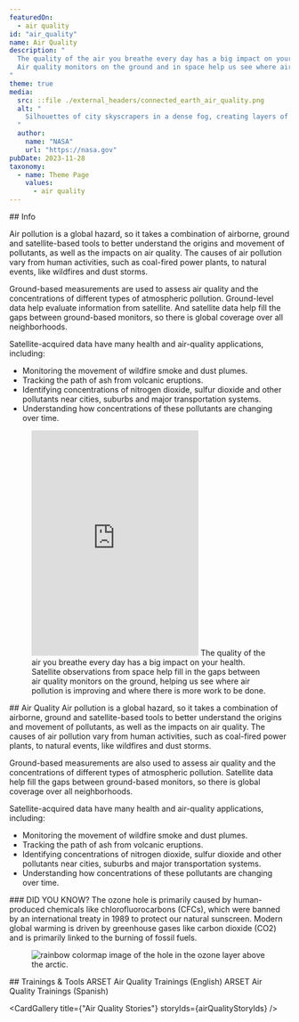 ```yaml
---
featuredOn:
  - air quality
id: "air_quality"
name: Air Quality
description: "
  The quality of the air you breathe every day has a big impact on your health.
  Air quality monitors on the ground and in space help us see where air pollution is improving and where there is more work to be done.
"
theme: true
media:
  src: ::file ./external_headers/connected_earth_air_quality.png
  alt: "
    Silhouettes of city skyscrapers in a dense fog, creating layers of contours that fade into a white haze. The limited visibility gives the image a monochromatic and minimalist appearance, with the skyline barely distinguishable against the sky.
  "
  author:
    name: "NASA"
    url: "https://nasa.gov"
pubDate: 2023-11-28
taxonomy:
  - name: Theme Page
    values:
      - air quality
---
```




<Block type='wide'>
  <Prose>
  ## Info

  Air pollution is a global hazard, so it takes a combination of airborne, ground and satellite-based tools to better understand the origins and movement of pollutants, as well as the impacts on air quality.
  The causes of air pollution vary from human activities, such as coal-fired power plants, to natural events, like wildfires and dust storms.

  Ground-based measurements are used to assess air quality and the concentrations of different types of atmospheric pollution. 
  Ground-level data help evaluate information from satellite.
  And satellite data help fill the gaps between ground-based monitors, so there is global coverage over all neighborhoods.

  Satellite-acquired data have many health and air-quality applications, including:
  * Monitoring the movement of wildfire smoke and dust plumes.
  * Tracking the path of ash from volcanic eruptions.
  * Identifying concentrations of nitrogen dioxide, sulfur dioxide and other pollutants near cities, suburbs and major transportation systems.
  * Understanding how concentrations of these pollutants are changing over time.
  </Prose>
</Block>

<Block type="wide">
  <Figure>
    <Embed height="405" src="https://www.youtube.com/embed/ieaOIiPz0TA" title="Air Quality in DC" />
    <Caption
      attrAuthor='NASA'
      attrUrl='https://nasa.gov/'
    >
    The quality of the air you breathe every day has a big impact on your health.
    Satellite observations from space help fill in the gaps between air quality monitors on the ground, helping us see where air pollution is improving and where there is more work to be done.
    </Caption>
  </Figure>
</Block>

<Block type="wide">
  <Prose>
  ## Air Quality
    Air pollution is a global hazard, so it takes a combination of airborne, ground and satellite-based tools to better understand the origins and movement of pollutants, as well as the impacts on air quality.
    The causes of air pollution vary from human activities, such as coal-fired power plants, to natural events, like wildfires and dust storms.

  Ground-based measurements are also used to assess air quality and the concentrations of different types of atmospheric pollution. Satellite data help fill the gaps between ground-based monitors, so there is global coverage over all neighborhoods.

  Satellite-acquired data have many health and air-quality applications, including:
  * Monitoring the movement of wildfire smoke and dust plumes.
  * Tracking the path of ash from volcanic eruptions.
  * Identifying concentrations of nitrogen dioxide, sulfur dioxide and other pollutants near cities, suburbs and major transportation systems.
  * Understanding how concentrations of these pollutants are changing over time.
  </Prose>
</Block>

<Block>
    <Prose>
      ### DID YOU KNOW?
      The ozone hole is primarily caused by human-produced chemicals like chlorofluorocarbons (CFCs), which were banned by an international treaty in 1989 to protect our natural sunscreen. Modern global warming is driven by greenhouse gases like carbon dioxide (CO2) and is primarily linked to the burning of fossil fuels. 
    </Prose> 
    <Figure>
      <Image
        src={new URL('./theme.AQ_.introduction_air_quality/air_quality_ozone_hole_200x200.png', import.meta.url).href}
        alt='rainbow colormap image of the hole in the ozone layer above the arctic.'
      />
    </Figure>
</Block>

<Block type='wide'>
  <Figure>
    <Carousel items={contentArray} />
  </Figure>
</Block>

<Block>
  <Prose>
    ## Trainings & Tools
    <Link to="https://appliedsciences.nasa.gov/what-we-do/capacity-building/arset/arset-air-quality-trainings">
      ARSET Air Quality Trainings (English)
    </Link>
    <Link to="https://appliedsciences.nasa.gov/what-we-do/capacity-building/arset/arset-air-quality-trainings?title=&languages=5">
      ARSET Air Quality Trainings (Spanish)
    </Link>
  </Prose>
</Block>

<CardGallery title={"Air Quality Stories"} storyIds={airQualityStoryIds} />

